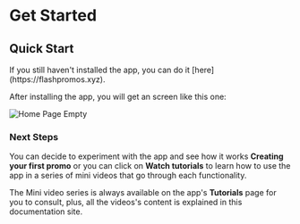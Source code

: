 
# Get Started

## Quick Start

<Callout>
  If you still haven't installed the app, you can do it
  [here](https://flashpromos.xyz).
</Callout>

After installing the app, you will get an screen like this one:

<Bleed>![Home Page Empty](../public/emptystate.png)</Bleed>

### Next Steps

You can decide to experiment with the app and see how it works **Creating your first promo** or you can click on **Watch tutorials** to learn how to use the app in a series of mini videos that go through each functionality.

The Mini video series is always available on the app's **Tutorials** page for you to consult, plus, all the videos's content is explained in this documentation site.
